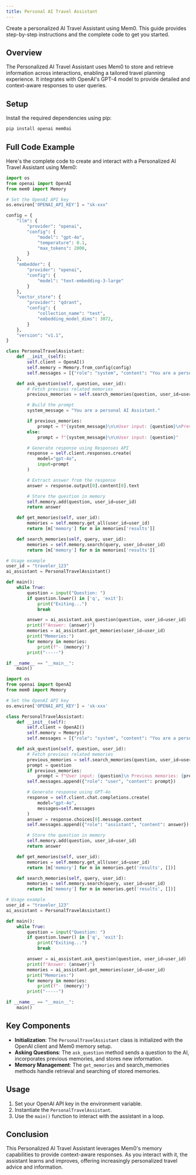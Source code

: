 ```yaml
---
title: Personal AI Travel Assistant
---
```



Create a personalized AI Travel Assistant using Mem0. This guide provides step-by-step instructions and the complete code to get you started.

## Overview

The Personalized AI Travel Assistant uses Mem0 to store and retrieve information across interactions, enabling a tailored travel planning experience. It integrates with OpenAI's GPT-4 model to provide detailed and context-aware responses to user queries.

## Setup

Install the required dependencies using pip:

```bash
pip install openai mem0ai
```

## Full Code Example

Here's the complete code to create and interact with a Personalized AI Travel Assistant using Mem0:

<CodeGroup>

```python After v1.1
import os
from openai import OpenAI
from mem0 import Memory

# Set the OpenAI API key
os.environ['OPENAI_API_KEY'] = "sk-xxx"

config = {
    "llm": {
        "provider": "openai",
        "config": {
            "model": "gpt-4o",
            "temperature": 0.1,
            "max_tokens": 2000,
        }
    },
    "embedder": {
        "provider": "openai",
        "config": {
            "model": "text-embedding-3-large"
        }
    },
    "vector_store": {
        "provider": "qdrant",
        "config": {
            "collection_name": "test",
            "embedding_model_dims": 3072,
        }
    },
    "version": "v1.1",
}

class PersonalTravelAssistant:
    def __init__(self):
        self.client = OpenAI()
        self.memory = Memory.from_config(config)
        self.messages = [{"role": "system", "content": "You are a personal AI Assistant."}]

    def ask_question(self, question, user_id):
        # Fetch previous related memories
        previous_memories = self.search_memories(question, user_id=user_id)

        # Build the prompt
        system_message = "You are a personal AI Assistant."

        if previous_memories:
            prompt = f"{system_message}\n\nUser input: {question}\nPrevious memories: {', '.join(previous_memories)}"
        else:
            prompt = f"{system_message}\n\nUser input: {question}"

        # Generate response using Responses API
        response = self.client.responses.create(
            model="gpt-4o",
            input=prompt
        )

        # Extract answer from the response
        answer = response.output[0].content[0].text

        # Store the question in memory
        self.memory.add(question, user_id=user_id)
        return answer

    def get_memories(self, user_id):
        memories = self.memory.get_all(user_id=user_id)
        return [m['memory'] for m in memories['results']]

    def search_memories(self, query, user_id):
        memories = self.memory.search(query, user_id=user_id)
        return [m['memory'] for m in memories['results']]

# Usage example
user_id = "traveler_123"
ai_assistant = PersonalTravelAssistant()

def main():
    while True:
        question = input("Question: ")
        if question.lower() in ['q', 'exit']:
            print("Exiting...")
            break

        answer = ai_assistant.ask_question(question, user_id=user_id)
        print(f"Answer: {answer}")
        memories = ai_assistant.get_memories(user_id=user_id)
        print("Memories:")
        for memory in memories:
            print(f"- {memory}")
        print("-----")

if __name__ == "__main__":
    main()
```

```python Before v1.1
import os
from openai import OpenAI
from mem0 import Memory

# Set the OpenAI API key
os.environ['OPENAI_API_KEY'] = 'sk-xxx'

class PersonalTravelAssistant:
    def __init__(self):
        self.client = OpenAI()
        self.memory = Memory()
        self.messages = [{"role": "system", "content": "You are a personal AI Assistant."}]

    def ask_question(self, question, user_id):
        # Fetch previous related memories
        previous_memories = self.search_memories(question, user_id=user_id)
        prompt = question
        if previous_memories:
            prompt = f"User input: {question}\n Previous memories: {previous_memories}"
        self.messages.append({"role": "user", "content": prompt})

        # Generate response using GPT-4o
        response = self.client.chat.completions.create(
            model="gpt-4o",
            messages=self.messages
        )
        answer = response.choices[0].message.content
        self.messages.append({"role": "assistant", "content": answer})

        # Store the question in memory
        self.memory.add(question, user_id=user_id)
        return answer

    def get_memories(self, user_id):
        memories = self.memory.get_all(user_id=user_id)
        return [m['memory'] for m in memories.get('results', [])]

    def search_memories(self, query, user_id):
        memories = self.memory.search(query, user_id=user_id)
        return [m['memory'] for m in memories.get('results', [])]

# Usage example
user_id = "traveler_123"
ai_assistant = PersonalTravelAssistant()

def main():
    while True:
        question = input("Question: ")
        if question.lower() in ['q', 'exit']:
            print("Exiting...")
            break

        answer = ai_assistant.ask_question(question, user_id=user_id)
        print(f"Answer: {answer}")
        memories = ai_assistant.get_memories(user_id=user_id)
        print("Memories:")
        for memory in memories:
            print(f"- {memory}")
        print("-----")

if __name__ == "__main__":
    main()
```
</CodeGroup>


## Key Components

- **Initialization**: The `PersonalTravelAssistant` class is initialized with the OpenAI client and Mem0 memory setup.
- **Asking Questions**: The `ask_question` method sends a question to the AI, incorporates previous memories, and stores new information.
- **Memory Management**: The `get_memories` and search_memories methods handle retrieval and searching of stored memories.

## Usage

1. Set your OpenAI API key in the environment variable.
2. Instantiate the `PersonalTravelAssistant`.
3. Use the `main()` function to interact with the assistant in a loop.

## Conclusion

This Personalized AI Travel Assistant leverages Mem0's memory capabilities to provide context-aware responses. As you interact with it, the assistant learns and improves, offering increasingly personalized travel advice and information.